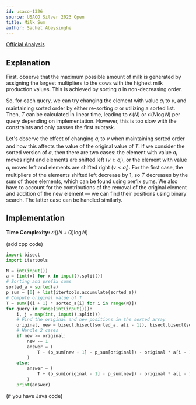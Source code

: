 ```yaml
---
id: usaco-1326
source: USACO Silver 2023 Open
title: Milk Sum
author: Sachet Abeysinghe
---
```


[Official Analysis](https://usaco.org/current/data/sol_prob1_silver_open23.html)

## Explanation

First, observe that the maximum possible amount of milk is generated by assigning the largest multipliers to the cows with the highest milk production values. This is achieved by sorting $a$ in non-decreasing order.

So, for each query, we can try changing the element with value $a_i$ to $v$, and maintaining sorted order by either re-sorting $a$ or utilizing a sorted list. Then, $T$ can be calculated in linear time, leading to $\mathcal{O}(N)$ or $\mathcal{O}(N\log N)$ per query depending on implementation. However, this is too slow with the constraints and only passes the first subtask.

Let's observe the effect of changing $a_i$ to $v$ when maintaining sorted order and how this affects the value of the original value of $T$. If we consider the sorted version of $a$, then there are two cases: the element with value $a_i$ moves right and elements are shifted left $(v \ge a_i)$, or the element with value $a_i$ moves left and elements are shifted right $(v \lt a_i)$. For the first case, the multipliers of the elements shifted left decrease by 1, so $T$ decreases by the sum of those elements, which can be found using prefix sums. We also have to account for the contributions of the removal of the original element and addition of the new element — we can find their positions using binary search. The latter case can be handled similarly.

## Implementation

**Time Complexity:** $\mathcal{O}((N + Q)\log N)$

<LanguageSection>

<CPPSection>

(add cpp code)

</CPPSection>

<PySection>

```py
import bisect
import itertools

N = int(input())
a = [int(x) for x in input().split()]
# Sorting and prefix sums
sorted_a = sorted(a)
p_sum = [0] + list(itertools.accumulate(sorted_a))
# Compute original value of T
T = sum([(i + 1) * sorted_a[i] for i in range(N)])
for query in range(int(input())):
	i, j = map(int, input().split())
	# Find the original and new positions in the sorted array
	original, new = bisect.bisect(sorted_a, a[i - 1]), bisect.bisect(sorted_a, j)
	# Handle 2 cases
	if new >= original:
		new -= 1
		answer = (
			T - (p_sum[new + 1] - p_sum[original]) - original * a[i - 1] + (new + 1) * j
		)
	else:
		answer = (
			T + (p_sum[original - 1] - p_sum[new]) - original * a[i - 1] + (new + 1) * j
		)
	print(answer)
```

</PySection>

<JavaSection>

(if you have Java code)

</JavaSection>

</LanguageSection>
